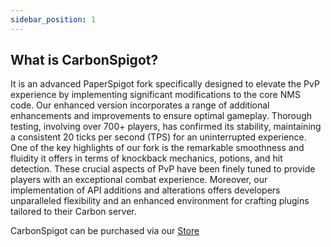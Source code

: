 ```yaml
---
sidebar_position: 1
---
```

## What is CarbonSpigot?
It is an advanced PaperSpigot fork specifically designed to elevate the PvP experience by implementing significant modifications to the core NMS code. Our enhanced version incorporates a range of additional enhancements and improvements to ensure optimal gameplay. Thorough testing, involving over 700+ players, has confirmed its stability, maintaining a consistent 20 ticks per second (TPS) for an uninterrupted experience. One of the key highlights of our fork is the remarkable smoothness and fluidity it offers in terms of knockback mechanics, potions, and hit detection. These crucial aspects of PvP have been finely tuned to provide players with an exceptional combat experience. Moreover, our implementation of API additions and alterations offers developers unparalleled flexibility and an enhanced environment for crafting plugins tailored to their Carbon server.

CarbonSpigot can be purchased via our [Store](https://refinedev.xyz/resources/carbonspigot.15/)
